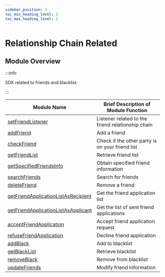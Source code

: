 ```yaml
---
sidebar_position: 3
toc_min_heading_level: 2
toc_max_heading_level: 2
---
```


# Relationship Chain Related

## Module Overview

:::info

SDK related to friends and blacklist.

:::

| Module Name                                                                                            | Brief Description of Module Function         |
| ------------------------------------------------------------------------------------------------------ | --------------------------------------------- |
| [setFriendListener](/api/relation/setFriendListener.mdx)                                                | Listener related to the friend relationship chain |
| [addFriend](/api/relation/addFriend.mdx)                                                                | Add a friend                                  |
| [checkFriend](/api/relation/checkFriend.mdx)                                                            | Check if the other party is on your friend list |
| [getFriendList](/api/relation/getFriendList.mdx)                                                        | Retrieve friend list                          |
| [getSpecifiedFriendsInfo](/api/relation/getSpecifiedFriendsInfo.mdx)                                    | Obtain specified friend information           |
| [searchFriends](/api/relation/searchFriends.mdx)                                                        | Search for friends                            |
| [deleteFriend](/api/relation/deleteFriend.mdx)                                                          | Remove a friend                               |
| [getFriendApplicationListAsRecipient](/api/relation/getFriendApplicationListAsRecipient.mdx)            | Get the friend application list               |
| [getFriendApplicationListAsApplicant](/api/relation/getFriendApplicationListAsApplicant.mdx)            | Get the list of sent friend applications      |
| [acceptFriendApplication](/api/relation/acceptFriendApplication.mdx)                                    | Accept friend application request             |
| [refuseFriendApplication](/api/relation/refuseFriendApplication.mdx)                                    | Decline friend application                    |
| [addBlack](/api/relation/addBlack.mdx)                                                                  | Add to blacklist                              |
| [getBlackList](/api/relation/getBlackList.mdx)                                                          | Retrieve blacklist                            |
| [removeBlack](/api/relation/removeBlack.mdx)                                                            | Remove from blacklist                         |
| [updateFriends](/api/relation/updateFriends.mdx)                                                            | Modify friend information                         |